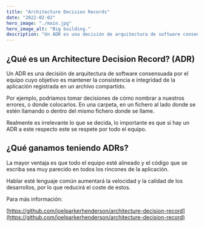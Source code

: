 ```yaml
---
title: "Architecture Decision Records"
date: "2022-02-02"
hero_image: "./main.jpg"
hero_image_alt: "Big building."
description: "Un ADR es una decisión de arquitectura de software consensuada por el equipo cuyo objetivo es mantener la consistencia e integridad de la aplicación registrada en un archivo compartido."
---
```


## ¿Qué es un Architecture Decision Record? (ADR)

Un ADR es una decisión de arquitectura de software consensuada por el equipo cuyo objetivo es mantener la consistencia e integridad de la aplicación registrada en un archivo compartido.

Por ejemplo, podríamos tomar decisiones de cómo nombrar a nuestros errores, o donde colocarlos. En una carpeta, en un fichero al lado donde se estén llamando o dentro del mismo fichero donde se llame.

Realmente es irrelevante lo que se decida, lo importante es que si hay un ADR a este respecto este se respete por todo el equipo.

## ¿Qué ganamos teniendo ADRs?

La mayor ventaja es que todo el equipo esté alineado y el código que se escriba sea muy parecido en todos los rincones de la aplicación.

Hablar esté lenguaje común aumentará la velocidad y la calidad de los desarrollos, por lo que reducirá el coste de estos.

Para más información:

[https://github.com/joelparkerhenderson/architecture-decision-record](https://github.com/joelparkerhenderson/architecture-decision-record)
